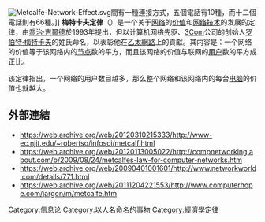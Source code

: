 {{noteTA
|G1 = IT
}}
{{多個問題|
{{expand|time=2016-12-22T09:52:07+00:00}}
{{expert|time=2016-12-22T09:52:07+00:00}}
{{refimprove|time=2011-12-27T08:04:33+00:00}}
}}
[[Image:Metcalfe-Network-Effect.svg|right]]間有一種連接方式，五個電話有10種，而十二個電話則有66種。]]
'''梅特卡夫定律'''（{{lang-en|'''Metcalfe's law'''}}）是一个关于[[网络|网络]]的[[价值|价值]]和[[网络技术|网络技术]]的发展的定律，由[[喬治·吉爾德|喬治·吉爾德]]於1993年提出，但以计算机网络先驱、[[3Com|3Com]]公司的创始人[[罗伯特·梅特卡夫|罗伯特·梅特卡夫]]的姓氏命名，以表彰他在[[乙太網路|乙太網路]]上的貢獻。其内容是：一个网络的价值等于该网络内的[[节点|节点]]数的平方，而且该网络的价值与联网的[[用户|用户]]数的平方成正比。

该定律指出，一个网络的用户数目越多，那么整个网络和该网络内的每台[[电脑|电脑]]的价值也就越大。

==外部連結==
*https://web.archive.org/web/20120310215333/http://www-ec.njit.edu/~robertso/infosci/metcalf.html
*https://web.archive.org/web/20120113005022/http://compnetworking.about.com/b/2009/08/24/metcalfes-law-for-computer-networks.htm
*https://web.archive.org/web/20090401001601/http://www.networkworld.com/details/771.html
*https://web.archive.org/web/20111204221553/http://www.computerhope.com/jargon/m/metcalfe.htm

{{DEFAULTSORT:Metcalfe定律}}
[[Category:信息论|Category:信息论]]
[[Category:以人名命名的事物|Category:以人名命名的事物]]
[[Category:經濟學定律|Category:經濟學定律]]